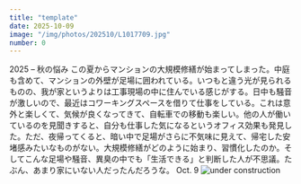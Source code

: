 ```yaml
---
title: "template"
date: 2025-10-09
image: "/img/photos/202510/L1017709.jpg"
number: 0
---
```




<Sheet bkg="#123123" color="#ccc">
  <Title level={1} color="#676767" size="l" titleStyle="rotate-right-bottom">living in under construction</Title>
  <RunningHead>2025 – 秋の悩み</RunningHead>
  <Column
    width="5"
    height="16"
    column="1"
    row="3"
    columnSize="auto"
    columnNumber="3"
    isVertical={true}>
    <Text size="xs">
    この夏からマンションの大規模修繕が始まってしまった。中庭も含めて、マンションの外壁が足場に囲われている。いつもと違う光が見られるものの、我が家というよりは工事現場の中に住んでいる感じがする。日中も騒音が激しいので、最近はコワーキングスペースを借りて仕事をしている。これは意外と楽しくて、気候が良くなってきて、自転車での移動も楽しい。他の人が働いているのを見聞きすると、自分も仕事した気になるというオフィス効果も発見した。ただ、夜帰ってくると、暗い中で足場がさらに不気味に見えて、帰宅した安堵感みたいなものがない。大規模修繕がどのように始まり、習慣化したのか。そしてこんな足場や騒音、異臭の中でも「生活できる」と判断した人が不思議。たぶん、あまり家にいない人だったんだろうな。
    </Text>
    </Column>
  <Nombre position="bottom-left">Oct. 9</Nombre>
  <Image src="/img/photos/202510/L1017709.jpg" alt="under construction" size="full" />
</Sheet>
